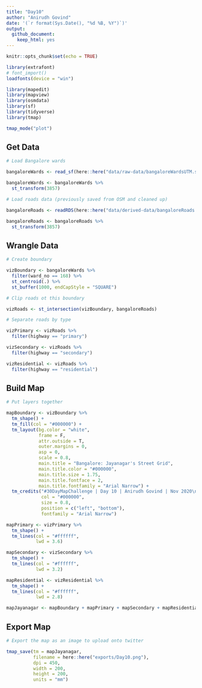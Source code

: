 ```yaml
---
title: "Day10"
author: "Anirudh Govind"
date: '(`r format(Sys.Date(), "%d %B, %Y")`)'
output:
  github_document:
    keep_html: yes
---
```


```r
knitr::opts_chunk$set(echo = TRUE)

library(extrafont)
# font_import()
loadfonts(device = "win")

library(mapedit)
library(mapview)
library(osmdata)
library(sf)
library(tidyverse)
library(tmap)

tmap_mode("plot")
```

## Get Data

```r
# Load Bangalore wards

bangaloreWards <- read_sf(here::here("data/raw-data/bangaloreWardsUTM.shp"))

bangaloreWards <- bangaloreWards %>% 
  st_transform(3857)
```

```r
# Load roads data (previously saved from OSM and cleaned up)

bangaloreRoads <- readRDS(here::here("data/derived-data/bangaloreRoads.rds"))

bangaloreRoads <- bangaloreRoads %>% 
  st_transform(3857)
```

## Wrangle Data

```r
# Create boundary

vizBoundary <- bangaloreWards %>% 
  filter(ward_no == 168) %>% 
  st_centroid(.) %>% 
  st_buffer(1000, endCapStyle = "SQUARE")
```

```r
# Clip roads ot this boundary

vizRoads <- st_intersection(vizBoundary, bangaloreRoads)

# Separate roads by type

vizPrimary <- vizRoads %>% 
  filter(highway == "primary")

vizSecondary <- vizRoads %>% 
  filter(highway == "secondary")

vizResidential <- vizRoads %>% 
  filter(highway == "residential")
```

## Build Map

```r
# Put layers together

mapBoundary <- vizBoundary %>% 
  tm_shape() +
  tm_fill(col = "#000000") +
  tm_layout(bg.color = "white",
            frame = F,
            attr.outside = T,
            outer.margins = 0,
            asp = 0,
            scale = 0.8,
            main.title = "Bangalore: Jayanagar's Street Grid",
            main.title.color = "#000000",
            main.title.size = 1.75,
            main.title.fontface = 2,
            main.title.fontfamily = "Arial Narrow") + 
  tm_credits("#30DayMapChallenge | Day 10 | Anirudh Govind | Nov 2020\nMap data © OpenStreetMap contributors and available from https://www.openstreetmap.org",
             col = "#000000",
             size = 0.8,
             position = c("left", "bottom"),
             fontfamily = "Arial Narrow")

mapPrimary <- vizPrimary %>% 
  tm_shape() +
  tm_lines(col = "#ffffff",
           lwd = 3.6)

mapSecondary <- vizSecondary %>% 
  tm_shape() +
  tm_lines(col = "#ffffff",
           lwd = 3.2)

mapResidential <- vizResidential %>% 
  tm_shape() +
  tm_lines(col = "#ffffff",
           lwd = 2.8)

mapJayanagar <- mapBoundary + mapPrimary + mapSecondary + mapResidential
```

## Export Map

```r
# Export the map as an image to upload onto twitter

tmap_save(tm = mapJayanagar,
          filename = here::here("exports/Day10.png"),
          dpi = 450,
          width = 200,
          height = 200,
          units = "mm")
```
